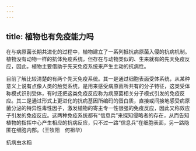 ```yaml
---
---
---
```

title: 植物也有免疫能力吗
---




在与病原菌长期共进化的过程中，植物建立了一系列抵抗病原菌入侵的抗病机制。植物没有动物一样的抗体免疫系统，但存在与动物类似的、生来就有的先天免疫反应，因此，植物主要借助于先天免疫系统来产生主动的抗病性。

目前了解比较清楚的有两个先天免疫系统。其一是通过细胞表面受体系统，从某种意义上说有点像人类的触觉系统，是用来感受病原菌所共有的分子特征，这类受体称模式识别受体，有时还把这类免疫反应称为病原菌相关分子模式引发的免疫反应。其二是通过形式上更进化的抗病基因所编码的蛋白质，直接或间接地感受病原菌分泌的特异性毒性因子，激发植物的寄主专一性很强的免疫反应，因此又称效应子引发的免疫反应。这两种免疫系统都有“信息兵”来探知侵略者的存在，从而告知植物的指挥中心产生相应的抗病反应，只不过一路“信息兵”在细胞表面，另一路隐匿在细胞内部。（王牧阳　何祖华）

抗病虫水稻